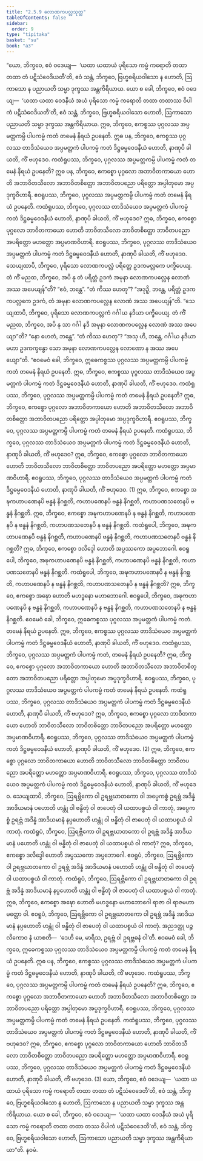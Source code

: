 ```yaml
---
title: "2.5.9 လောဏကပလ္လသုတ္တ"
tableOfContents: false
sidebar:
  order: 9
type: "tipitaka"
basket: "su"
book: "a3"
---
```



<DynamicBreadcrumb />

<Division number="101" book="a3" e="ch" v="15" p="250">

<Paragraph number="835" book="a3">
“ယော, ဘိက္ခဝေ, ဧဝံ ဝဒေယျ—  ‘ယထာ ယထာယံ ပုရိသော ကမ္မံ ကရောတိ တထာ တထာ တံ ပဋိသံဝေဒိယတီ’တိ, ဧဝံ သန္တံ, ဘိက္ခဝေ, ဗြဟ္မစရိယဝါသော န ဟောတိ, ဩကာသော န ပညာယတိ သမ္မာ ဒုက္ခဿ အန္တကိရိယာယ. ယော စ ခေါ, ဘိက္ခဝေ, ဧဝံ ဝဒေယျ—  ‘ယထာ ယထာ ဝေဒနီယံ အယံ ပုရိသော ကမ္မံ ကရောတိ တထာ တထာဿ ဝိပါကံ ပဋိသံဝေဒိယတီ’တိ, ဧဝံ သန္တံ, ဘိက္ခဝေ, ဗြဟ္မစရိယဝါသော ဟောတိ, ဩကာသော ပညာယတိ သမ္မာ ဒုက္ခဿ အန္တကိရိယာယ. ဣဓ, ဘိက္ခဝေ, ဧကစ္စဿ ပုဂ္ဂလဿ အပ္ပမတ္တကမ္ပိ ပါပကမ္မံ ကတံ တမေနံ နိရယံ ဥပနေတိ. ဣဓ ပန, ဘိက္ခဝေ, ဧကစ္စဿ ပုဂ္ဂလဿ တာဒိသံယေဝ အပ္ပမတ္တကံ ပါပကမ္မံ ကတံ ဒိဋ္ဌဓမ္မဝေဒနီယံ ဟောတိ, နာဏုပိ ခါယတိ, ကိံ ဗဟုဒေဝ.
</Paragraph>

<Paragraph number="836" book="a3">
ကထံရူပဿ, ဘိက္ခဝေ, ပုဂ္ဂလဿ အပ္ပမတ္တကမ္ပိ ပါပကမ္မံ ကတံ တမေနံ နိရယံ ဥပနေတိ? ဣဓ ပန, ဘိက္ခဝေ, ဧကစ္စော ပုဂ္ဂလော အဘာဝိတကာယော ဟောတိ အဘာဝိတသီလော အဘာဝိတစိတ္တော အဘာဝိတပညော ပရိတ္တော အပ္ပါတုမော အပ္ပဒုက္ခဝိဟာရီ. ဧဝရူပဿ, ဘိက္ခဝေ, ပုဂ္ဂလဿ အပ္ပမတ္တကမ္ပိ ပါပကမ္မံ ကတံ တမေနံ နိရယံ ဥပနေတိ.
</Paragraph>

<Paragraph number="837" book="a3">
ကထံရူပဿ, ဘိက္ခဝေ, ပုဂ္ဂလဿ တာဒိသံယေဝ အပ္ပမတ္တကံ ပါပကမ္မံ ကတံ ဒိဋ္ဌဓမ္မဝေဒနီယံ ဟောတိ, နာဏုပိ ခါယတိ, ကိံ ဗဟုဒေဝ? ဣဓ, ဘိက္ခဝေ, ဧကစ္စော ပုဂ္ဂလော ဘာဝိတကာယော ဟောတိ ဘာဝိတသီလော ဘာဝိတစိတ္တော ဘာဝိတပညော အပရိတ္တော မဟတ္တော အပ္ပမာဏဝိဟာရီ. ဧဝရူပဿ, ဘိက္ခဝေ, ပုဂ္ဂလဿ တာဒိသံယေဝ အပ္ပမတ္တကံ ပါပကမ္မံ ကတံ ဒိဋ္ဌဓမ္မဝေဒနီယံ ဟောတိ, နာဏုပိ ခါယတိ, ကိံ ဗဟုဒေဝ.
</Paragraph>

<Paragraph number="838" book="a3">
သေယျထာပိ, ဘိက္ခဝေ, ပုရိသော လောဏကပလ္လံ ပရိတ္တေ ဥဒကမလ္လကေ ပက္ခိပေယျ. တံ ကိံ မညထ, ဘိက္ခဝေ, အပိ နု တံ ပရိတ္တံ ဥဒကံ အမုနာ လောဏကပလ္လေန လောဏံ အဿ အပေယျန်”တိ? “ဧဝံ, ဘန္တေ”. “တံ ကိဿ ဟေတု”? “အဒုဉှိ, ဘန္တေ, ပရိတ္တံ ဥဒကကပလ္လကေ ဥဒကံ, တံ အမုနာ လောဏကပလ္လေန လောဏံ အဿ အပေယျန်”တိ. “သေယျထာပိ, ဘိက္ခဝေ, ပုရိသော လောဏကပလ္လကံ ဂင်္ဂါယ နဒိယာ ပက္ခိပေယျ. တံ ကိံ မညထ, ဘိက္ခဝေ, အပိ နု သာ ဂင်္ဂါ နဒီ အမုနာ လောဏကပလ္လေန လောဏံ အဿ အပေယျာ”တိ? “နော ဟေတံ, ဘန္တေ”. “တံ ကိဿ ဟေတု”? “အသု ဟိ, ဘန္တေ, ဂင်္ဂါယ နဒိယာ မဟာ ဥဒကက္ခန္ဓော သော အမုနာ လောဏကပလ္လေန လောဏော န အဿ အပေယျော”တိ.
</Paragraph>

<Paragraph number="839" book="a3">
“ဧဝမေဝံ ခေါ, ဘိက္ခဝေ, ဣဓေကစ္စဿ ပုဂ္ဂလဿ အပ္ပမတ္တကမ္ပိ ပါပကမ္မံ ကတံ တမေနံ နိရယံ ဥပနေတိ. ဣဓ, ဘိက္ခဝေ, ဧကစ္စဿ ပုဂ္ဂလဿ တာဒိသံယေဝ အပ္ပမတ္တကံ ပါပကမ္မံ ကတံ ဒိဋ္ဌဓမ္မဝေဒနီယံ ဟောတိ, နာဏုပိ ခါယတိ, ကိံ ဗဟုဒေဝ.
</Paragraph>

<Paragraph number="840" book="a3">
ကထံရူပဿ, ဘိက္ခဝေ, ပုဂ္ဂလဿ အပ္ပမတ္တကမ္ပိ ပါပကမ္မံ ကတံ တမေနံ နိရယံ ဥပနေတိ? ဣဓ, ဘိက္ခဝေ, ဧကစ္စော ပုဂ္ဂလော အဘာဝိတကာယော ဟောတိ အဘာဝိတသီလော အဘာဝိတစိတ္တော အဘာဝိတပညော ပရိတ္တော အပ္ပါတုမော အပ္ပဒုက္ခဝိဟာရီ. ဧဝရူပဿ, ဘိက္ခဝေ, ပုဂ္ဂလဿ အပ္ပမတ္တကမ္ပိ ပါပကမ္မံ ကတံ တမေနံ နိရယံ ဥပနေတိ.
</Paragraph>

<Paragraph number="841" book="a3">
ကထံရူပဿ, ဘိက္ခဝေ, ပုဂ္ဂလဿ တာဒိသံယေဝ အပ္ပမတ္တကံ ပါပကမ္မံ ကတံ ဒိဋ္ဌဓမ္မဝေဒနီယံ ဟောတိ, နာဏုပိ ခါယတိ, ကိံ ဗဟုဒေဝ? ဣဓ, ဘိက္ခဝေ, ဧကစ္စော ပုဂ္ဂလော ဘာဝိတကာယော ဟောတိ ဘာဝိတသီလော ဘာဝိတစိတ္တော ဘာဝိတပညော အပရိတ္တော မဟတ္တော အပ္ပမာဏဝိဟာရီ. ဧဝရူပဿ, ဘိက္ခဝေ, ပုဂ္ဂလဿ တာဒိသံယေဝ အပ္ပမတ္တကံ ပါပကမ္မံ ကတံ ဒိဋ္ဌဓမ္မဝေဒနီယံ ဟောတိ, နာဏုပိ ခါယတိ, ကိံ ဗဟုဒေဝ. (1)
</Paragraph>

<Paragraph number="842" book="a3">
ဣဓ, ဘိက္ခဝေ, ဧကစ္စော အဍ္ဎကဟာပဏေနပိ ဗန္ဓနံ နိဂစ္ဆတိ, ကဟာပဏေနပိ ဗန္ဓနံ နိဂစ္ဆတိ, ကဟာပဏသတေနပိ ဗန္ဓနံ နိဂစ္ဆတိ. ဣဓ, ဘိက္ခဝေ, ဧကစ္စော အဍ္ဎကဟာပဏေနပိ န ဗန္ဓနံ နိဂစ္ဆတိ, ကဟာပဏေနပိ န ဗန္ဓနံ နိဂစ္ဆတိ, ကဟာပဏသတေနပိ န ဗန္ဓနံ နိဂစ္ဆတိ.
</Paragraph>

<Paragraph number="843" book="a3">
ကထံရူပေါ, ဘိက္ခဝေ, အဍ္ဎကဟာပဏေနပိ ဗန္ဓနံ နိဂစ္ဆတိ, ကဟာပဏေနပိ ဗန္ဓနံ နိဂစ္ဆတိ, ကဟာပဏသတေနပိ ဗန္ဓနံ နိဂစ္ဆတိ? ဣဓ, ဘိက္ခဝေ, ဧကစ္စော ဒလိဒ္ဒေါ ဟောတိ အပ္ပဿကော အပ္ပဘောဂေါ. ဧဝရူပေါ, ဘိက္ခဝေ, အဍ္ဎကဟာပဏေနပိ ဗန္ဓနံ နိဂစ္ဆတိ, ကဟာပဏေနပိ ဗန္ဓနံ နိဂစ္ဆတိ, ကဟာပဏသတေနပိ ဗန္ဓနံ နိဂစ္ဆတိ.
</Paragraph>

<Paragraph number="844" book="a3">
ကထံရူပေါ, ဘိက္ခဝေ, အဍ္ဎကဟာပဏေနပိ န ဗန္ဓနံ နိဂစ္ဆတိ, ကဟာပဏေနပိ န ဗန္ဓနံ နိဂစ္ဆတိ, ကဟာပဏသတေနပိ န ဗန္ဓနံ နိဂစ္ဆတိ? ဣဓ, ဘိက္ခဝေ, ဧကစ္စော အဍ္ဎော ဟောတိ မဟဒ္ဓနော မဟာဘောဂေါ. ဧဝရူပေါ, ဘိက္ခဝေ, အဍ္ဎကဟာပဏေနပိ န ဗန္ဓနံ နိဂစ္ဆတိ, ကဟာပဏေနပိ န ဗန္ဓနံ နိဂစ္ဆတိ, ကဟာပဏသတေနပိ န ဗန္ဓနံ နိဂစ္ဆတိ. ဧဝမေဝံ ခေါ, ဘိက္ခဝေ, ဣဓေကစ္စဿ ပုဂ္ဂလဿ အပ္ပမတ္တကံ ပါပကမ္မံ ကတံ. တမေနံ နိရယံ ဥပနေတိ. ဣဓ, ဘိက္ခဝေ, ဧကစ္စဿ ပုဂ္ဂလဿ တာဒိသံယေဝ အပ္ပမတ္တကံ ပါပကမ္မံ ကတံ ဒိဋ္ဌဓမ္မဝေဒနီယံ ဟောတိ, နာဏုပိ ခါယတိ, ကိံ ဗဟုဒေဝ.
</Paragraph>

<Paragraph number="845" book="a3">
ကထံရူပဿ, ဘိက္ခဝေ, ပုဂ္ဂလဿ အပ္ပမတ္တကံ ပါပကမ္မံ ကတံ, တမေနံ နိရယံ ဥပနေတိ? ဣဓ, ဘိက္ခဝေ, ဧကစ္စော ပုဂ္ဂလော အဘာဝိတကာယော ဟောတိ အဘာဝိတသီလော အဘာဝိတစိတ္တော အဘာဝိတပညော ပရိတ္တော အပ္ပါတုမော အပ္ပဒုက္ခဝိဟာရီ. ဧဝရူပဿ, ဘိက္ခဝေ, ပုဂ္ဂလဿ တာဒိသံယေဝ အပ္ပမတ္တကံ ပါပကမ္မံ ကတံ တမေနံ နိရယံ ဥပနေတိ.
</Paragraph>

<Paragraph number="846" book="a3">
ကထံရူပဿ, ဘိက္ခဝေ, ပုဂ္ဂလဿ တာဒိသံယေဝ အပ္ပမတ္တကံ ပါပကမ္မံ ကတံ ဒိဋ္ဌဓမ္မဝေဒနီယံ ဟောတိ, နာဏုပိ ခါယတိ, ကိံ ဗဟုဒေဝ? ဣဓ, ဘိက္ခဝေ, ဧကစ္စော ပုဂ္ဂလော ဘာဝိတကာယော ဟောတိ ဘာဝိတသီလော ဘာဝိတစိတ္တော ဘာဝိတပညော အပရိတ္တော မဟတ္တော အပ္ပမာဏဝိဟာရီ. ဧဝရူပဿ, ဘိက္ခဝေ, ပုဂ္ဂလဿ တာဒိသံယေဝ အပ္ပမတ္တကံ ပါပကမ္မံ ကတံ ဒိဋ္ဌဓမ္မဝေဒနီယံ ဟောတိ, နာဏုပိ ခါယတိ, ကိံ ဗဟုဒေဝ. (2)
</Paragraph>

<Paragraph number="847" book="a3">
ဣဓ, ဘိက္ခဝေ, ဧကစ္စော ပုဂ္ဂလော ဘာဝိတကာယော ဟောတိ ဘာဝိတသီလော ဘာဝိတစိတ္တော ဘာဝိတပညော အပရိတ္တော မဟတ္တော အပ္ပမာဏဝိဟာရီ. ဧဝရူပဿ, ဘိက္ခဝေ, ပုဂ္ဂလဿ တာဒိသံယေဝ အပ္ပမတ္တကံ ပါပကမ္မံ ကတံ ဒိဋ္ဌဓမ္မဝေဒနီယံ ဟောတိ, နာဏုပိ ခါယတိ, ကိံ ဗဟုဒေဝ. သေယျထာပိ, ဘိက္ခဝေ, ဩရဗ္ဘိကော ဝါ ဥရဗ္ဘဃာတကော ဝါ အပ္ပေကစ္စံ ဥရဗ္ဘံ အဒိန္နံ အာဒိယမာနံ ပဟောတိ ဟန္တုံ ဝါ ဗန္ဓိတုံ ဝါ ဇာပေတုံ ဝါ ယထာပစ္စယံ ဝါ ကာတုံ, အပ္ပေကစ္စံ ဥရဗ္ဘံ အဒိန္နံ အာဒိယမာနံ နပ္ပဟောတိ ဟန္တုံ ဝါ ဗန္ဓိတုံ ဝါ ဇာပေတုံ ဝါ ယထာပစ္စယံ ဝါ ကာတုံ.
</Paragraph>

<Paragraph number="848" book="a3">
ကထံရူပံ, ဘိက္ခဝေ, ဩရဗ္ဘိကော ဝါ ဥရဗ္ဘဃာတကော ဝါ ဥရဗ္ဘံ အဒိန္နံ အာဒိယမာနံ ပဟောတိ ဟန္တုံ ဝါ ဗန္ဓိတုံ ဝါ ဇာပေတုံ ဝါ ယထာပစ္စယံ ဝါ ကာတုံ? ဣဓ, ဘိက္ခဝေ, ဧကစ္စော ဒလိဒ္ဒေါ ဟောတိ အပ္ပဿကော အပ္ပဘောဂေါ. ဧဝရူပံ, ဘိက္ခဝေ, ဩရဗ္ဘိကော ဝါ ဥရဗ္ဘဃာတကော ဝါ ဥရဗ္ဘံ အဒိန္နံ အာဒိယမာနံ ပဟောတိ ဟန္တုံ ဝါ ဗန္ဓိတုံ ဝါ ဇာပေတုံ ဝါ ယထာပစ္စယံ ဝါ ကာတုံ.
</Paragraph>

<Paragraph number="849" book="a3">
ကထံရူပံ, ဘိက္ခဝေ, ဩရဗ္ဘိကော ဝါ ဥရဗ္ဘဃာတကော ဝါ ဥရဗ္ဘံ အဒိန္နံ အာဒိယမာနံ နပ္ပဟောတိ ဟန္တုံ ဝါ ဗန္ဓိတုံ ဝါ ဇာပေတုံ ဝါ ယထာပစ္စယံ ဝါ ကာတုံ. ဣဓ, ဘိက္ခဝေ, ဧကစ္စော အဍ္ဎော ဟောတိ မဟဒ္ဓနော မဟာဘောဂေါ ရာဇာ ဝါ ရာဇမဟာမတ္တော ဝါ. ဧဝရူပံ, ဘိက္ခဝေ, ဩရဗ္ဘိကော ဝါ ဥရဗ္ဘဃာတကော ဝါ ဥရဗ္ဘံ အဒိန္နံ အာဒိယမာနံ နပ္ပဟောတိ ဟန္တုံ ဝါ ဗန္ဓိတုံ ဝါ ဇာပေတုံ ဝါ ယထာပစ္စယံ ဝါ ကာတုံ. အညဒတ္ထု ပဉ္ဇလိကောဝ နံ ယာစတိ—  ‘ဒေဟိ မေ, မာရိသ, ဥရဗ္ဘံ ဝါ ဥရဗ္ဘဓနံ ဝါ’တိ. ဧဝမေဝံ ခေါ, ဘိက္ခဝေ, ဣဓေကစ္စဿ ပုဂ္ဂလဿ တာဒိသံယေဝ အပ္ပမတ္တကမ္ပိ ပါပကမ္မံ ကတံ တမေနံ နိရယံ ဥပနေတိ. ဣဓ ပန, ဘိက္ခဝေ, ဧကစ္စဿ ပုဂ္ဂလဿ တာဒိသံယေဝ အပ္ပမတ္တကံ ပါပကမ္မံ ကတံ ဒိဋ္ဌဓမ္မဝေဒနီယံ ဟောတိ, နာဏုပိ ခါယတိ, ကိံ ဗဟုဒေဝ.
</Paragraph>

<Paragraph number="850" book="a3">
ကထံရူပဿ, ဘိက္ခဝေ, ပုဂ္ဂလဿ အပ္ပမတ္တကမ္ပိ ပါပကမ္မံ ကတံ တမေနံ နိရယံ ဥပနေတိ? ဣဓ, ဘိက္ခဝေ, ဧကစ္စော ပုဂ္ဂလော အဘာဝိတကာယော ဟောတိ အဘာဝိတသီလော အဘာဝိတစိတ္တော အဘာဝိတပညော ပရိတ္တော အပ္ပါတုမော အပ္ပဒုက္ခဝိဟာရီ. ဧဝရူပဿ, ဘိက္ခဝေ, ပုဂ္ဂလဿ အပ္ပမတ္တကမ္ပိ ပါပကမ္မံ ကတံ တမေနံ နိရယံ ဥပနေတိ.
</Paragraph>

<Paragraph number="851" book="a3">
ကထံရူပဿ, ဘိက္ခဝေ, ပုဂ္ဂလဿ တာဒိသံယေဝ အပ္ပမတ္တကံ ပါပကမ္မံ ကတံ ဒိဋ္ဌဓမ္မဝေဒနီယံ ဟောတိ, နာဏုပိ ခါယတိ, ကိံ ဗဟုဒေဝ? ဣဓ, ဘိက္ခဝေ, ဧကစ္စော ပုဂ္ဂလော ဘာဝိတကာယော ဟောတိ ဘာဝိတသီလော ဘာဝိတစိတ္တော ဘာဝိတပညော အပရိတ္တော မဟတ္တော အပ္ပမာဏဝိဟာရီ. ဧဝရူပဿ, ဘိက္ခဝေ, ပုဂ္ဂလဿ တာဒိသံယေဝ အပ္ပမတ္တကံ ပါပကမ္မံ ကတံ ဒိဋ္ဌဓမ္မဝေဒနီယံ ဟောတိ, နာဏုပိ ခါယတိ, ကိံ ဗဟုဒေဝ. (3)
</Paragraph>

<Paragraph number="852" book="a3">
ယော, ဘိက္ခဝေ, ဧဝံ ဝဒေယျ—  ‘ယထာ ယထာယံ ပုရိသော ကမ္မံ ကရောတိ တထာ တထာ တံ ပဋိသံဝေဒေတီ’တိ, ဧဝံ သန္တံ, ဘိက္ခဝေ, ဗြဟ္မစရိယဝါသော န ဟောတိ, ဩကာသော န ပညာယတိ သမ္မာ ဒုက္ခဿ အန္တကိရိယာယ. ယော စ ခေါ, ဘိက္ခဝေ, ဧဝံ ဝဒေယျ—  ‘ယထာ ယထာ ဝေဒနီယံ အယံ ပုရိသော ကမ္မံ ကရောတိ တထာ တထာ တဿ ဝိပါကံ ပဋိသံဝေဒေတီ’တိ, ဧဝံ သန္တံ, ဘိက္ခဝေ, ဗြဟ္မစရိယဝါသော ဟောတိ, ဩကာသော ပညာယတိ သမ္မာ ဒုက္ခဿ အန္တကိရိယာယာ”တိ.

</Paragraph>
</Division>

<Paragraph number="853" type="center" book="a3">
နဝမံ.
</Paragraph>
